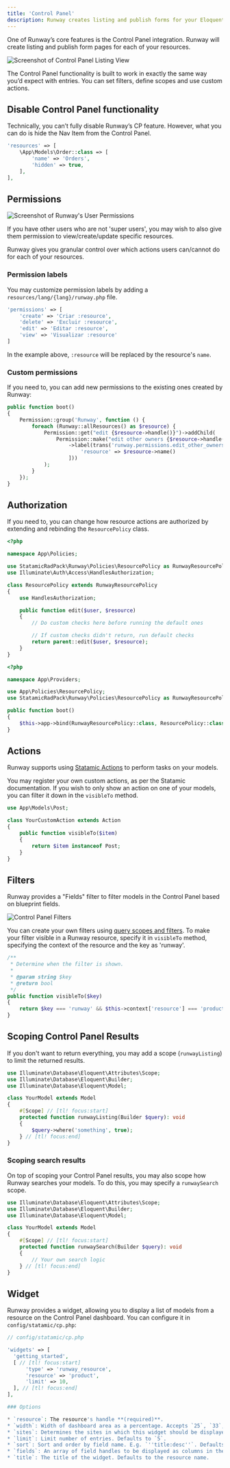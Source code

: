 ```yaml
---
title: 'Control Panel'
description: Runway creates listing and publish forms for your Eloquent models, allowing you to manage them just like you would with entries.
---
```


One of Runway’s core features is the Control Panel integration. Runway will create listing and publish form pages for each of your resources.

![Screenshot of Control Panel Listing View](/images/cp-listing-view.png)

The Control Panel functionality is built to work in exactly the same way you’d expect with entries. You can set filters, define scopes and use custom actions.

## Disable Control Panel functionality

Technically, you can’t fully disable Runway’s CP feature. However, what you can do is hide the Nav Item from the Control Panel.

```php config/runway.php
'resources' => [
	\App\Models\Order::class => [
	    'name' => 'Orders',
	    'hidden' => true,
	],
],
```

## Permissions

![Screenshot of Runway's User Permissions](/images/cp-user-permissions.png)

If you have other users who are not 'super users', you may wish to also give them permission to view/create/update specific resources.

Runway gives you granular control over which actions users can/cannot do for each of your resources.

### Permission labels

You may customize permission labels by adding a `resources/lang/{lang}/runway.php` file.

```php resources/lang/pt_BR/runway.php
'permissions' => [
    'create' => 'Criar :resource',
    'delete' => 'Excluir :resource',
    'edit' => 'Editar :resource',
    'view' => 'Visualizar :resource'
]
```

In the example above, `:resource` will be replaced by the resource's `name`.

### Custom permissions

If you need to, you can add new permissions to the existing ones created by Runway:

```php app/Providers/AppServiceProvider.php
public function boot()
{
    Permission::group('Runway', function () {
        foreach (Runway::allResources() as $resource) {
            Permission::get("edit {$resource->handle()}")->addChild(
                Permission::make("edit other owners {$resource->handle()}")
                    ->label(trans('runway.permissions.edit_other_owners_resource', [
                        'resource' => $resource->name()
                    ]))
            );
        }
    });
}
```

## Authorization

If you need to, you can change how resource actions are authorized by extending and rebinding the `ResourcePolicy` class.

```php app/Policies/ResourcePolicy.php
<?php

namespace App\Policies;

use StatamicRadPack\Runway\Policies\ResourcePolicy as RunwayResourcePolicy;
use Illuminate\Auth\Access\HandlesAuthorization;

class ResourcePolicy extends RunwayResourcePolicy
{
    use HandlesAuthorization;

    public function edit($user, $resource)
    {
        // Do custom checks here before running the default ones

        // If custom checks didn't return, run default checks
        return parent::edit($user, $resource);
    }
}
```

```php app/Providers/AppServiceProvider.php
<?php

namespace App\Providers;

use App\Policies\ResourcePolicy;
use StatamicRadPack\Runway\Policies\ResourcePolicy as RunwayResourcePolicy;

public function boot()
{
    $this->app->bind(RunwayResourcePolicy::class, ResourcePolicy::class);
}
```

## Actions

Runway supports using [Statamic Actions](https://statamic.dev/extending/actions#content) to perform tasks on your models.

You may register your own custom actions, as per the Statamic documentation. If you wish to only show an action on one of your models, you can filter it down in the `visibleTo` method.

```php
use App\Models\Post;

class YourCustomAction extends Action
{
	public function visibleTo($item)
	{
		return $item instanceof Post;
	}
}
```

## Filters

Runway provides a "Fields" filter to filter models in the Control Panel based on blueprint fields.

![Control Panel Filters](/images/cp-filters.png)

You can create your own filters using [query scopes and filters](https://statamic.dev/extending/query-scopes-and-filters#filters). To make your filter visible in a Runway resource, specify it in `visibleTo` method, specifying the context of the resource and the key as 'runway'.

```php
/**
 * Determine when the filter is shown.
 *
 * @param string $key
 * @return bool
 */
public function visibleTo($key)
{
    return $key === 'runway' && $this->context['resource'] === 'product';
}
```

## Scoping Control Panel Results

If you don't want to return everything, you may add a scope (`runwayListing`) to limit the returned results.

```php
use Illuminate\Database\Eloquent\Attributes\Scope;
use Illuminate\Database\Eloquent\Builder;
use Illuminate\Database\Eloquent\Model;

class YourModel extends Model
{
    #[Scope] // [tl! focus:start]
	protected function runwayListing(Builder $query): void
	{
		$query->where('something', true);
	} // [tl! focus:end]
}
```

### Scoping search results

On top of scoping your Control Panel results, you may also scope how Runway searches your models. To do this, you may specify a `runwaySearch` scope.

```php
use Illuminate\Database\Eloquent\Attributes\Scope;
use Illuminate\Database\Eloquent\Builder;
use Illuminate\Database\Eloquent\Model;

class YourModel extends Model
{
    #[Scope] // [tl! focus:start]
	protected function runwaySearch(Builder $query): void
	{
		// Your own search logic
	} // [tl! focus:end]
}
```

## Widget

Runway provides a widget, allowing you to display a list of models from a resource on the Control Panel dashboard. You can configure it in `config/statamic/cp.php`:

```php
// config/statamic/cp.php

'widgets' => [
  'getting_started',
  [ // [tl! focus:start]
      'type' => 'runway_resource',
      'resource' => 'product',
      'limit' => 10,
  ], // [tl! focus:end]
],

### Options

* `resource`: The resource's handle **(required)**.
* `width`: Width of dashboard area as a percentage. Accepts `25`, `33`, `50`, `66`, `75` and `100`.
* `sites`: Determines the sites in which this widget should be displayed.
* `limit`: Limit number of entries. Defaults to `5`.
* `sort`: Sort and order by field name. E.g. `''title:desc''`. Defaults to the resources''s settings.
* `fields`: An array of field handles to be displayed as columns in the widget.
* `title`: The title of the widget. Defaults to the resource name.
